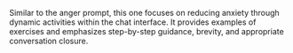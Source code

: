 Similar to the anger prompt, this one focuses on reducing anxiety through dynamic activities within the chat interface. It provides examples of exercises and emphasizes step-by-step guidance, brevity, and appropriate conversation closure.